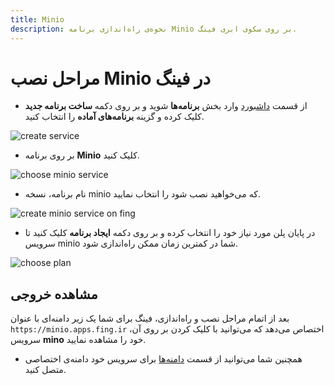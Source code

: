 ```yaml
---
title: Minio
description: نحوه‌ی راه‌اندازی برنامه Minio بر روی سکوی ابری فینگ.
---
```



<Platform>
  <PlatformHead title="برنامه Minio"  icon="minio/minio-original.png" />
</Platform>

# مراحل نصب Minio در فینگ

- از قسمت [داشبورد](https://dashboard.fing.ir) وارد بخش **برنامه‌ها** شوید و بر روی دکمه **ساخت برنامه جدید** کلیک کرده و گزینه **برنامه‌‌های آماده** را انتخاب کنید.

![create service](/docs/images/service-create.jpg)

- بر روی برنامه **Minio** کلیک کنید.

![choose minio service](/docs/images/service-choose-minio.jpg)

- نام برنامه، نسخه minio که می‌خواهید نصب شود را انتخاب نمایید.

![create minio service on fing](/docs/images/service-minio-create.jpg)

- در پایان پلن مورد نیاز خود را انتخاب کرده و بر روی دکمه **ایجاد برنامه** کلیک کنید تا سرویس minio شما در کمترین زمان ممکن راه‌اندازی شود.

![choose plan](/docs/images/choose-plan.jpg)

## مشاهده خروجی

بعد از اتمام مراحل نصب و راه‌اندازی، فینگ برای شما یک زیر دامنه‌‌ای‌ با عنوان `https://minio.apps.fing.ir` اختصاص می‌دهد که می‌توانید با کلیک کردن بر روی آن، سرویس **mino** خود را مشاهده نمایید.

- همچنین شما می‌توانید از قسمت [دامنه‌ها](/apps/domains) برای سرویس خود دامنه‌ی اختصاصی متصل کنید.
